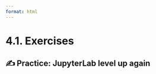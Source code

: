 ```yaml
---
format: html
---
```


<script src='../../src/quiz.js'></script>

# 4.1. Exercises

## ✍️ Practice: JupyterLab level up again

<div id='mcq1'></div>
<script>
    generateQuiz(
        'mcq1',
        'Question 1',
        'Which of the following prefix characters can be used in to run shell commands inside a code cell?',
        {
        '<code>&</code>': 'This is not a valid command prefix in for a notebook cell.',
        '<code>!</code>': '',
        '<code>%</code>': 'This is the prefix for running magic commands.',
        '<code>$</code>': 'This is not a valid command prefix in for a notebook cell.',
        },
        '<code>!</code>',
    );
</script>

<div id='mcq2'></div>
<script>
    generateQuiz(
        'mcq2',
        'Question 2',
        'Which of the following prefix characters can be used in to run magic commands inside a code cell?',
        {
        '<code>&</code>': 'This is not a valid command prefix in for a notebook cell.',
        '<code>!</code>': 'This is the prefix for running shell commands.',
        '<code>%</code>': '',
        '<code>$</code>': 'This is not a valid command prefix in for a notebook cell.',
        },
        '<code>%</code>',
    );
</script>
